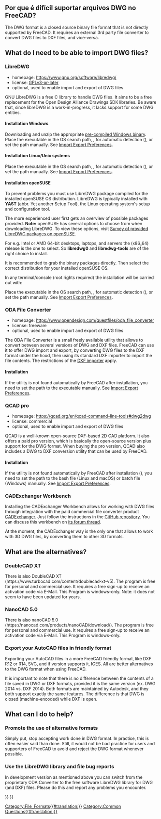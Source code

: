 <languages/>
{{TOCright}}

{{Fake heading|sub=4|< Back to [[FreeCAD Howto Import Export]]}}  

<span id="Why_is_it_hard_to_support_DWG_Files_in_FreeCAD?"></span>
==Por que é difícil suportar arquivos DWG no FreeCAD?==

The DWG format is a closed source binary file format that is not directly supported by FreeCAD. It requires an external 3rd party file converter to convert DWG files to DXF files, and vice-versa.

==What do I need to be able to import DWG files?==

===LibreDWG===

* homepage: https://www.gnu.org/software/libredwg/
* license: [https://savannah.gnu.org/projects/libredwg/ GPLv3-or-later]
* optional, used to enable import and export of DWG files

GNU LibreDWG is a free C library to handle DWG files. It aims to be a free replacement for the Open Design Alliance Drawings SDK libraries. Be aware that, since libreDWG is a work-in-progress, it lacks support for some DWG entities.

==== Installation Windows ====

Downloading and unzip the appropriate [https://github.com/LibreDWG/libredwg/releases pre-compiled Windows binary]. Place the executable in the OS search path, {{Incode|os.getenv("PATH")}}, for automatic detection ({{Version|0.21}}), or set the path manually. See [[Import_Export_Preferences#DWG|Import Export Preferences]].

==== Installation Linux/Unix systems ====

{{Code|lang=shell|code=
git clone --recurse-submodules https://git.savannah.gnu.org/git/libredwg.git
cd libredwg
mkdir build
cd build
cmake ..
make
make install # or use checkinstall, or simply locate & copy the dwg2dxf 
             # utility to your executables path, it will be then autodetected by FreeCAD
}}

Place the executable in the OS search path, {{Incode|os.getenv("PATH")}}, for automatic detection ({{Version|0.21}}), or set the path manually. See [[Import_Export_Preferences#DWG|Import Export Preferences]].

==== Installation openSUSE ====

To prevent problems you must use LibreDWG package compiled for the installed openSUSE OS distribution. 
LibreDWG is typically installed with '''YAST''' (abbr. Yet another Setup Tool), the Linux operating system's setup and configuration tool. 

The more experienced user first gets an overview of possible packages provided.
'''Note:''' openSUSE has several options to choose from when downloading LibreDWG. 
To view these options, visit [https://software.opensuse.org/search?utf8=%E2%9C%93&baseproject=ALL&q=libredwg Survey of provided LibreDWG packages on openSUSE]. 

For e.g. Intel or AMD 64-bit desktops, laptops, and servers the (x86_64) release is the one to select. So '''libredwg0''' and '''libredwg-tools''' are of the right choice to install. 

It is recommended to grab the binary packages directly. Then select the correct distribution for your installed openSUSE OS.

In any terminal/console (root rights required) the installation will be carried out with:

{{Code|code=
zypper install libredwg0 libredwg-tools
}}

Place the executable in the OS search path, {{Incode|os.getenv("PATH")}}, for automatic detection ({{Version|0.21}}), or set the path manually. See [[Import_Export_Preferences#DWG|Import Export Preferences]].

===ODA File Converter===

* homepage: https://www.opendesign.com/guestfiles/oda_file_converter
* license: freeware
* optional, used to enable import and export of DWG files

The ODA File Converter is a small freely available utility that allows to convert between several versions of DWG and DXF files. FreeCAD can use it to offer DWG import and export, by converting DWG files to the DXF format under the hood, then using its standard DXF importer to import the file contents. The restrictions of the [[Draft_DXF|DXF importer]] apply.

====Installation====

If the utility is not found automatically by FreeCAD after installation, you need to set the path to the executable manually. See [[Import_Export_Preferences#DWG|Import Export Preferences]].

=== QCAD pro ===

{{Version|0.20}}

* homepage: https://qcad.org/en/qcad-command-line-tools#dwg2dwg
* license: commercial
* optional, used to enable import and export of DWG files

QCAD is a well-known open-source DXF-based 2D CAD platform. It also offers a paid pro version, which is basically the open-source version plus support for the DWG format. When buying the pro version, QCAD also includes a DWG to DXF conversion utility that can be used by FreeCAD.

====Installation====

If the utility is not found automatically by FreeCAD after installation ({{Version|0.21}}), you need to set the path to the bash file (Linux and macOS) or batch file (Windows) manually. See [[Import_Export_Preferences#DWG|Import Export Preferences]].

=== CADExchanger Workbench ===

Installing the CADExchanger Workbench allows for working with DWG files through integration with the paid commercial file converter product [https://cadexchanger.com/ CADExchanger]. Just follow the instructions in the [https://github.com/yorikvanhavre/CADExchanger GitHub repository]. You can discuss this workbench on [https://forum.freecadweb.org/viewtopic.php?f=9&t=22227&p=462421 its forum thread].

At the moment, the CADExchanger way is the only one that allows to work with 3D DWG files, by converting them to other 3D formats.

==What are the alternatives?==

===DoubleCAD XT===

There is also DoubleCAD XT (https://www.turbocad.com/content/doublecad-xt-v5). The program is free for personal and commercial use. It requires a free sign-up to receive an activation code via E-Mail. This Program is windows-only. Note: it does not seem to have been updated for years.

===NanoCAD 5.0===

There is also nanoCAD 5.0 (https://nanocad.com/products/nanoCAD/download/). The program is free for personal and commercial use. It requires a free sign-up to receive an activation code via E-Mail. This Program is windows-only.

===Export your AutoCAD files in friendly format===

Exporting your AutoCAD files in a more FreeCAD friendly format, like DXF R12 or R14, SVG, and if version supports it, IGES. All are better alternatives to the DWG format when using FreeCAD. 

It is important to note that there is no difference between the contents of a file saved in DWG or DXF formats, provided it is the same version (ex. DWG 2014 vs. DXF 2014). Both formats are maintained by Autodesk, and they both support exactly the same features. The difference is that DWG is closed (machine-encoded) while DXF is open.

==What can I do to help? ==

===Promote the use of alternative formats===

Simply put, stop accepting work done in DWG format. In practice, this is often easier said than done. Still, it would not be bad practice for users and supporters of FreeCAD to avoid and reject the DWG format whenever possible.

===Use the LibreDWG library and file bug reports===

In development version as mentioned above you can switch from the proprietary ODA Converter to the free software LibreDWG library for DWG (and DXF) files. Please do this and report any problems you encounter.


{{Draft Tools navi{{#translation:}}}}
{{Userdocnavi{{#translation:}}}}
[[Category:File_Formats{{#translation:}}]]
[[Category:Common Questions{{#translation:}}]]